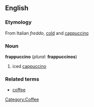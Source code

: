 {{Wikipedia}}
==English==
===Etymology===
From Italian ''freddo'', [[cold]] and [[cappuccino]]

===Noun===
'''frappuccino''' (''plural'': '''frappuccinos''')
# iced [[cappuccino]]

===Related terms===
*[[coffee]]
[[Category:Coffee]]